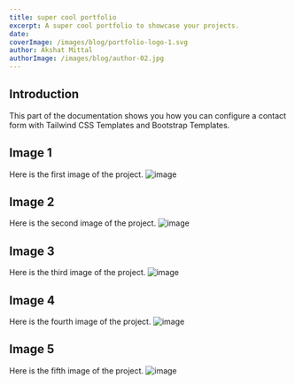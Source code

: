 ```yaml
---
title: super cool portfolio
excerpt: A super cool portfolio to showcase your projects.
date: 
coverImage: /images/blog/portfolio-logo-1.svg
author: Akshat Mittal
authorImage: /images/blog/author-02.jpg
---
```


## Introduction

This part of the documentation shows you how you can configure a contact form with Tailwind CSS Templates and Bootstrap Templates.

## Image 1
Here is the first image of the project.
![image](/images/blog/portfolio.png)

## Image 2
Here is the second image of the project.
![image](/images/blog/portfolio-1.png)

## Image 3
Here is the third image of the project.
![image](/images/blog/portfolio-2.png)

## Image 4
Here is the fourth image of the project.
![image](/images/blog/portfolio-4.png)

## Image 5
Here is the fifth image of the project.
![image](/images/blog/portfolio-5.png)
